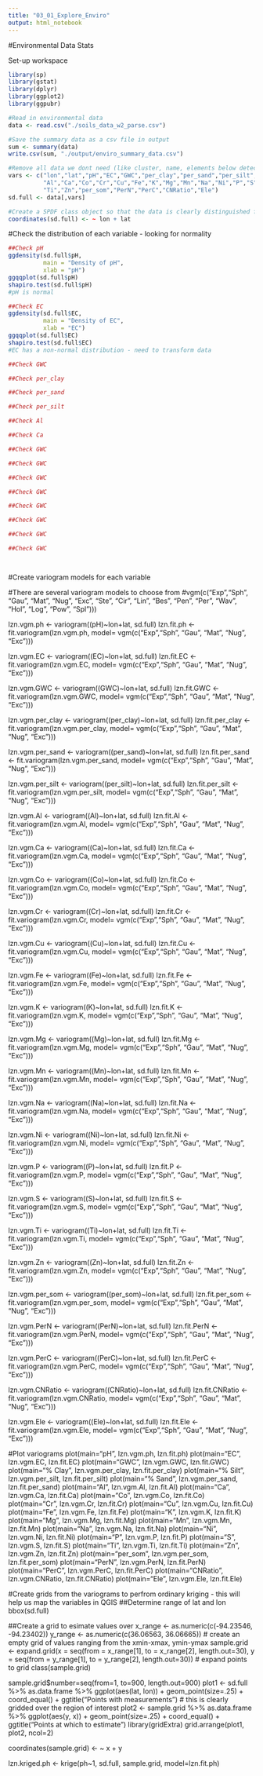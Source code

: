 ```yaml
---
title: "03_01_Explore_Enviro"
output: html_notebook
---
```


#Environmental Data Stats

Set-up workspace
```r
library(sp)
library(gstat)
library(dplyr)
library(ggplot2)
library(ggpubr)

#Read in environmental data
data <- read.csv("./soils_data_w2_parse.csv")

#Save the summary data as a csv file in output
sum <- summary(data)
write.csv(sum, "./output/enviro_summary_data.csv")

#Remove all data we dont need (like cluster, name, elements below detection levels)
vars <- c("lon","lat","pH","EC","GWC","per_clay","per_sand","per_silt",
          "Al","Ca","Co","Cr","Cu","Fe","K","Mg","Mn","Na","Ni","P","S",
          "Ti","Zn","per_som","PerN","PerC","CNRatio","Ele")
sd.full <- data[,vars]

#Create a SPDF class object so that the data is clearly distinguished from the coordinates
coordinates(sd.full) <- ~ lon + lat
```


#Check the distribution of each variable - looking for normality

```r
##Check pH
ggdensity(sd.full$pH,
          main = "Density of pH",
          xlab = "pH")
ggqqplot(sd.full$pH)
shapiro.test(sd.full$pH)
#pH is normal

##Check EC
ggdensity(sd.full$EC,
          main = "Density of EC",
          xlab = "EC")
ggqqplot(sd.full$EC)
shapiro.test(sd.full$EC)
#EC has a non-normal distribution - need to transform data

##Check GWC

##Check per_clay

##Check per_sand

##Check per_silt

##Check Al

##Check Ca

##Check GWC

##Check GWC

##Check GWC

##Check GWC

##Check GWC

##Check GWC

##Check GWC

##Check GWC




```



#Create variogram models for each variable

#There are several variogram models to choose from
#vgm(c("Exp","Sph", "Gau", "Mat", "Nug", "Exc", "Ste", "Cir", "Lin", "Bes", "Pen", "Per", "Wav", "Hol", "Log", "Pow", "Spl")))



lzn.vgm.ph <- variogram((pH)~lon+lat, sd.full)
lzn.fit.ph <- fit.variogram(lzn.vgm.ph, model=
                              vgm(c("Exp","Sph", "Gau", "Mat", "Nug", "Exc")))

lzn.vgm.EC <- variogram((EC)~lon+lat, sd.full)
lzn.fit.EC <- fit.variogram(lzn.vgm.EC, model=
                              vgm(c("Exp","Sph", "Gau", "Mat", "Nug", "Exc")))

lzn.vgm.GWC <- variogram((GWC)~lon+lat, sd.full)
lzn.fit.GWC <- fit.variogram(lzn.vgm.GWC, model=
                               vgm(c("Exp","Sph", "Gau", "Mat", "Nug", "Exc")))

lzn.vgm.per_clay <- variogram((per_clay)~lon+lat, sd.full)
lzn.fit.per_clay <- fit.variogram(lzn.vgm.per_clay, model=
                                    vgm(c("Exp","Sph", "Gau", "Mat", "Nug", "Exc")))

lzn.vgm.per_sand <- variogram((per_sand)~lon+lat, sd.full)
lzn.fit.per_sand <- fit.variogram(lzn.vgm.per_sand, model=
                                    vgm(c("Exp","Sph", "Gau", "Mat", "Nug", "Exc")))

lzn.vgm.per_silt <- variogram((per_silt)~lon+lat, sd.full)
lzn.fit.per_silt <- fit.variogram(lzn.vgm.per_silt, model=
                                    vgm(c("Exp","Sph", "Gau", "Mat", "Nug", "Exc")))

lzn.vgm.Al <- variogram((Al)~lon+lat, sd.full)
lzn.fit.Al <- fit.variogram(lzn.vgm.Al, model=
                              vgm(c("Exp","Sph", "Gau", "Mat", "Nug", "Exc")))

lzn.vgm.Ca <- variogram((Ca)~lon+lat, sd.full)
lzn.fit.Ca <- fit.variogram(lzn.vgm.Ca, model=
                              vgm(c("Exp","Sph", "Gau", "Mat", "Nug", "Exc")))

lzn.vgm.Co <- variogram((Co)~lon+lat, sd.full)
lzn.fit.Co <- fit.variogram(lzn.vgm.Co, model=
                              vgm(c("Exp","Sph", "Gau", "Mat", "Nug", "Exc")))

lzn.vgm.Cr <- variogram((Cr)~lon+lat, sd.full)
lzn.fit.Cr <- fit.variogram(lzn.vgm.Cr, model=
                              vgm(c("Exp","Sph", "Gau", "Mat", "Nug", "Exc")))

lzn.vgm.Cu <- variogram((Cu)~lon+lat, sd.full)
lzn.fit.Cu <- fit.variogram(lzn.vgm.Cu, model=
                              vgm(c("Exp","Sph", "Gau", "Mat", "Nug", "Exc")))

lzn.vgm.Fe <- variogram((Fe)~lon+lat, sd.full)
lzn.fit.Fe <- fit.variogram(lzn.vgm.Fe, model=
                              vgm(c("Exp","Sph", "Gau", "Mat", "Nug", "Exc")))

lzn.vgm.K <- variogram((K)~lon+lat, sd.full)
lzn.fit.K <- fit.variogram(lzn.vgm.K, model=
                             vgm(c("Exp","Sph", "Gau", "Mat", "Nug", "Exc")))

lzn.vgm.Mg <- variogram((Mg)~lon+lat, sd.full)
lzn.fit.Mg <- fit.variogram(lzn.vgm.Mg, model=
                              vgm(c("Exp","Sph", "Gau", "Mat", "Nug", "Exc")))

lzn.vgm.Mn <- variogram((Mn)~lon+lat, sd.full)
lzn.fit.Mn <- fit.variogram(lzn.vgm.Mn, model=
                              vgm(c("Exp","Sph", "Gau", "Mat", "Nug", "Exc")))

lzn.vgm.Na <- variogram((Na)~lon+lat, sd.full)
lzn.fit.Na <- fit.variogram(lzn.vgm.Na, model=
                              vgm(c("Exp","Sph", "Gau", "Mat", "Nug", "Exc")))

lzn.vgm.Ni <- variogram((Ni)~lon+lat, sd.full)
lzn.fit.Ni <- fit.variogram(lzn.vgm.Ni, model=
                              vgm(c("Exp","Sph", "Gau", "Mat", "Nug", "Exc")))

lzn.vgm.P <- variogram((P)~lon+lat, sd.full)
lzn.fit.P <- fit.variogram(lzn.vgm.P, model=
                             vgm(c("Exp","Sph", "Gau", "Mat", "Nug", "Exc")))

lzn.vgm.S <- variogram((S)~lon+lat, sd.full)
lzn.fit.S <- fit.variogram(lzn.vgm.S, model=
                             vgm(c("Exp","Sph", "Gau", "Mat", "Nug", "Exc")))

lzn.vgm.Ti <- variogram((Ti)~lon+lat, sd.full)
lzn.fit.Ti <- fit.variogram(lzn.vgm.Ti, model=
                              vgm(c("Exp","Sph", "Gau", "Mat", "Nug", "Exc")))

lzn.vgm.Zn <- variogram((Zn)~lon+lat, sd.full)
lzn.fit.Zn <- fit.variogram(lzn.vgm.Zn, model=
                              vgm(c("Exp","Sph", "Gau", "Mat", "Nug", "Exc")))

lzn.vgm.per_som <- variogram((per_som)~lon+lat, sd.full)
lzn.fit.per_som <- fit.variogram(lzn.vgm.per_som, model=
                                   vgm(c("Exp","Sph", "Gau", "Mat", "Nug", "Exc")))

lzn.vgm.PerN <- variogram((PerN)~lon+lat, sd.full)
lzn.fit.PerN <- fit.variogram(lzn.vgm.PerN, model=
                                vgm(c("Exp","Sph", "Gau", "Mat", "Nug", "Exc")))

lzn.vgm.PerC <- variogram((PerC)~lon+lat, sd.full)
lzn.fit.PerC <- fit.variogram(lzn.vgm.PerC, model=
                                vgm(c("Exp","Sph", "Gau", "Mat", "Nug", "Exc")))

lzn.vgm.CNRatio <- variogram((CNRatio)~lon+lat, sd.full)
lzn.fit.CNRatio <- fit.variogram(lzn.vgm.CNRatio, model=
                                   vgm(c("Exp","Sph", "Gau", "Mat", "Nug", "Exc")))

lzn.vgm.Ele <- variogram((Ele)~lon+lat, sd.full)
lzn.fit.Ele <- fit.variogram(lzn.vgm.Ele, model=
                               vgm(c("Exp","Sph", "Gau", "Mat", "Nug", "Exc")))


#Plot variograms
plot(main="pH", lzn.vgm.ph, lzn.fit.ph)
plot(main="EC", lzn.vgm.EC, lzn.fit.EC)
plot(main="GWC", lzn.vgm.GWC, lzn.fit.GWC)
plot(main="% Clay", lzn.vgm.per_clay, lzn.fit.per_clay)
plot(main="% Silt", lzn.vgm.per_silt, lzn.fit.per_silt)
plot(main="% Sand", lzn.vgm.per_sand, lzn.fit.per_sand)
plot(main="Al", lzn.vgm.Al, lzn.fit.Al)
plot(main="Ca", lzn.vgm.Ca, lzn.fit.Ca)
plot(main="Co", lzn.vgm.Co, lzn.fit.Co)
plot(main="Cr", lzn.vgm.Cr, lzn.fit.Cr)
plot(main="Cu", lzn.vgm.Cu, lzn.fit.Cu)
plot(main="Fe", lzn.vgm.Fe, lzn.fit.Fe)
plot(main="K", lzn.vgm.K, lzn.fit.K)
plot(main="Mg", lzn.vgm.Mg, lzn.fit.Mg)
plot(main="Mn", lzn.vgm.Mn, lzn.fit.Mn)
plot(main="Na", lzn.vgm.Na, lzn.fit.Na)
plot(main="Ni", lzn.vgm.Ni, lzn.fit.Ni)
plot(main="P", lzn.vgm.P, lzn.fit.P)
plot(main="S", lzn.vgm.S, lzn.fit.S)
plot(main="Ti", lzn.vgm.Ti, lzn.fit.Ti)
plot(main="Zn", lzn.vgm.Zn, lzn.fit.Zn)
plot(main="per_som", lzn.vgm.per_som, lzn.fit.per_som)
plot(main="PerN", lzn.vgm.PerN, lzn.fit.PerN)
plot(main="PerC", lzn.vgm.PerC, lzn.fit.PerC)
plot(main="CNRatio", lzn.vgm.CNRatio, lzn.fit.CNRatio)
plot(main="Ele", lzn.vgm.Ele, lzn.fit.Ele)

#Create grids from the variograms to perfrom ordinary kriging - this will help us map the variables in QGIS
##Determine range of lat and lon
bbox(sd.full)

##Create a grid to esimate values over
x_range <- as.numeric(c(-94.23546, -94.23402))
y_range <- as.numeric(c(36.06563, 36.06665))
# create an empty grid of values ranging from the xmin-xmax, ymin-ymax
sample.grid <- expand.grid(x = seq(from = x_range[1],
                                   to = x_range[2], 
                                   length.out=30),
                           y = seq(from = y_range[1],                                           to = y_range[2], 
                                   length.out=30))  # expand points to grid
class(sample.grid)

sample.grid$number=seq(from=1, to=900, length.out=900)
plot1 <- sd.full %>% as.data.frame %>%
  ggplot(aes(lat, lon)) + geom_point(size=.25) + coord_equal() + 
  ggtitle("Points with measurements")
# this is clearly gridded over the region of interest
plot2 <- sample.grid %>% as.data.frame %>%
  ggplot(aes(y, x)) + geom_point(size=.25) + coord_equal() + 
  ggtitle("Points at which to estimate")
library(gridExtra)
grid.arrange(plot1, plot2, ncol=2)

coordinates(sample.grid) <- ~ x + y

lzn.kriged.ph <- krige(ph~1, sd.full, sample.grid, model=lzn.fit.ph)
